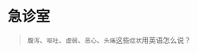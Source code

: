 # 急诊室
> `腹泻`、`呕吐`、`虚弱`、`恶心`、`头痛`这些`症状`用英语怎么说？

<ScDailyConversation />
<br />
<Dialog>
#### What brings you to the Emergency Room today?
# My wife has severe [diarrhea/n./2] and [vomited:vomit/v.] three times in the past few hours.
#### Do you have any other [symptoms:symptom/n.]?
# I feel [weak/adj.], [nauseous/adj.] and have a bad [headache/n.].
#### Have you been to this hospital's ER before?
# No.
#### OK. Let me take your [vital signs:vital sign/n.]
#### Please wait in the waiting area to the right.
#### A doctor will be with you in a few minutes.
# Thank you.
</Dialog>
